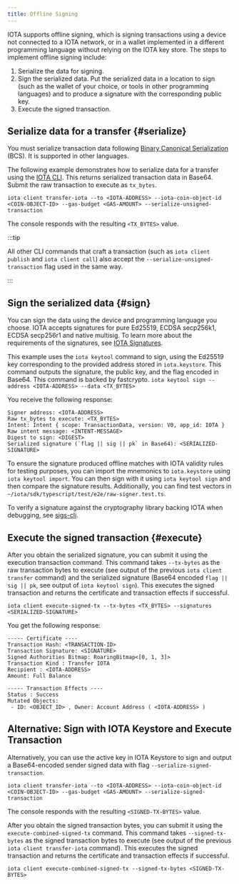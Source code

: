 ```yaml
---
title: Offline Signing
---
```


IOTA supports offline signing, which is signing transactions using a device not connected to a IOTA network, or in a wallet implemented in a different programming language without relying on the IOTA key store. The steps to implement offline signing include:

1. Serialize the data for signing.
1. Sign the serialized data. Put the serialized data in a location to sign (such as the wallet of your choice, or tools in other programming languages) and to produce a signature with the corresponding public key.
1. Execute the signed transaction.

## Serialize data for a transfer {#serialize}

You must serialize transaction data following [Binary Canonical Serialization](https://crates.io/crates/bcs) (BCS). It is supported in other languages.

The following example demonstrates how to serialize data for a transfer using the [IOTA CLI](../../../../references/cli.mdx). This returns serialized transaction data in Base64. Submit the raw transaction to execute as `tx_bytes`.

```shell
iota client transfer-iota --to <IOTA-ADDRESS> --iota-coin-object-id <COIN-OBJECT-ID> --gas-budget <GAS-AMOUNT> --serialize-unsigned-transaction
```

The console responds with the resulting `<TX_BYTES>` value.


:::tip

All other CLI commands that craft a transaction (such as `iota client publish` and `iota client call`) also accept the `--serialize-unsigned-transaction` flag used in the same way.

:::

## Sign the serialized data {#sign}

You can sign the data using the device and programming language you choose. IOTA accepts signatures for pure Ed25519, ECDSA secp256k1, ECDSA secp256r1 and native multisig. To learn more about the requirements of the signatures, see [IOTA Signatures](signatures.mdx).

This example uses the `iota keytool` command to sign, using the Ed25519 key corresponding to the provided address stored in `iota.keystore`. This command outputs the signature, the public key, and the flag encoded in Base64. This command is backed by fastcrypto.
`iota keytool sign --address <IOTA-ADDRESS> --data <TX_BYTES>`

You receive the following response:

```shell
Signer address: <IOTA-ADDRESS>
Raw tx_bytes to execute: <TX_BYTES>
Intent: Intent { scope: TransactionData, version: V0, app_id: IOTA }
Raw intent message: <INTENT-MESSAGE>
Digest to sign: <DIGEST>
Serialized signature (`flag || sig || pk` in Base64): <SERIALIZED-SIGNATURE>
```

To ensure the signature produced offline matches with IOTA validity rules for testing purposes, you can import the mnemonics to `iota.keystore` using `iota keytool import`. You can then sign with it using `iota keytool sign` and then compare the signature results. Additionally, you can find test vectors in `~/iota/sdk/typescript/test/e2e/raw-signer.test.ts`.

To verify a signature against the cryptography library backing IOTA when debugging, see [sigs-cli](https://github.com/MystenLabs/fastcrypto/blob/4cf71bd8b3a373495beeb77ce81c27827516c218/fastcrypto-cli/src/sigs_cli.rs).

## Execute the signed transaction {#execute}

After you obtain the serialized signature, you can submit it using the execution transaction command. This command takes `--tx-bytes` as the raw transaction bytes to execute (see output of the previous `iota client transfer` command) and the serialized signature (Base64 encoded `flag || sig || pk`, see output of `iota keytool sign`). This executes the signed transaction and returns the certificate and transaction effects if successful.

```shell
iota client execute-signed-tx --tx-bytes <TX_BYTES> --signatures <SERIALIZED-SIGNATURE>
```

You get the following response:

```shell
----- Certificate ----
Transaction Hash: <TRANSACTION-ID>
Transaction Signature: <SIGNATURE>
Signed Authorities Bitmap: RoaringBitmap<[0, 1, 3]>
Transaction Kind : Transfer IOTA
Recipient : <IOTA-ADDRESS>
Amount: Full Balance

----- Transaction Effects ----
Status : Success
Mutated Objects:
 - ID: <OBJECT_ID> , Owner: Account Address ( <IOTA-ADDRESS> )
```

## Alternative: Sign with IOTA Keystore and Execute Transaction

Alternatively, you can use the active key in IOTA Keystore to sign and output a Base64-encoded sender signed data with flag `--serialize-signed-transaction`. 

```shell
iota client transfer-iota --to <IOTA-ADDRESS> --iota-coin-object-id <COIN-OBJECT-ID> --gas-budget <GAS-AMOUNT> --serialize-signed-transaction
```

The console responds with the resulting `<SIGNED-TX-BYTES>` value.

After you obtain the signed transaction bytes, you can submit it using the `execute-combined-signed-tx` command. This command takes `--signed-tx-bytes` as the signed transaction bytes to execute (see output of the previous `iota client transfer-iota` command). This executes the signed transaction and returns the certificate and transaction effects if successful.

```shell
iota client execute-combined-signed-tx --signed-tx-bytes <SIGNED-TX-BYTES>
```